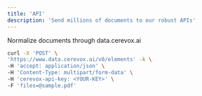 ```yaml
---
title: 'API'
description: 'Send millions of documents to our robust APIs'
---
```


Normalize documents through data.cerevox.ai
    
```bash API Call Example
curl -X 'POST' \
'https://www.data.cerevox.ai/v0/elements' -k \
-H 'accept: application/json' \
-H 'Content-Type: multipart/form-data' \
-H 'cerevox-api-key: <YOUR-KEY>' \
-F 'files=@sample.pdf'
```
